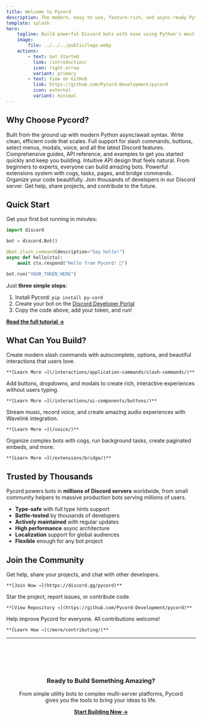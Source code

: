 ```yaml
---
title: Welcome to Pycord
description: The modern, easy to use, feature-rich, and async-ready Python library for Discord bots
template: splash
hero:
    tagline: Build powerful Discord bots with ease using Python's most intuitive Discord API wrapper
    image:
        file: ../../../public/logo.webp
    actions:
        - text: Get Started
          link: /introduction/
          icon: right-arrow
          variant: primary
        - text: View on GitHub
          link: https://github.com/Pycord-Development/pycord
          icon: external
          variant: minimal
---
```



## Why Choose Pycord?

<CardGrid stagger>
  <Card title="Modern & Async" icon="rocket">
    Built from the ground up with modern Python async/await syntax. Write clean, efficient code that scales.
  </Card>

<Card title="Feature-Rich" icon="star">
    Full support for slash commands, buttons, select menus, modals, voice, and all the latest Discord features.
</Card>

<Card title="Well Documented" icon="open-book">
    Comprehensive guides, API reference, and examples to get you started quickly and keep you building.
</Card>

<Card title="Easy to Use" icon="approve-check">
    Intuitive API design that feels natural. From beginners to experts, everyone can build amazing bots.
</Card>

<Card title="Extensible" icon="puzzle">
    Powerful extensions system with cogs, tasks, pages, and bridge commands. Organize your code beautifully.
</Card>

  <Card title="Active Community" icon="discord">
    Join thousands of developers in our Discord server. Get help, share projects, and contribute to the future.
  </Card>
</CardGrid>

## Quick Start

Get your first bot running in minutes:

```py
import discord

bot = discord.Bot()

@bot.slash_command(description="Say hello!")
async def hello(ctx):
    await ctx.respond("Hello from Pycord! 👋")

bot.run("YOUR_TOKEN_HERE")
```

Just **three simple steps**:

1. Install Pycord: `pip install py-cord`
2. Create your bot on the [Discord Developer Portal](https://discord.com/developers/applications)
3. Copy the code above, add your token, and run!

**[Read the full tutorial →](/getting-started/creating-your-first-bot/)**

## What Can You Build?

<CardGrid stagger>
  <Card title="Interactive Slash Commands" icon="seti:todo">
    Create modern slash commands with autocomplete, options, and beautiful interactions that users love.

    **[Learn More →](/interactions/application-commands/slash-commands/)**

  </Card>

  <Card title="Engaging UI Components" icon="seti:html">
    Add buttons, dropdowns, and modals to create rich, interactive experiences without users typing.

    **[Learn More →](/interactions/ui-components/buttons/)**

  </Card>

  <Card title="Voice & Audio" icon="seti:audio">
    Stream music, record voice, and create amazing audio experiences with Wavelink integration.

    **[Learn More →](/voice/)**

  </Card>

  <Card title="Powerful Extensions" icon="seti:pipeline">
    Organize complex bots with cogs, run background tasks, create paginated embeds, and more.

    **[Learn More →](/extensions/bridge/)**

  </Card>
</CardGrid>

## Trusted by Thousands

Pycord powers bots in **millions of Discord servers** worldwide, from small community helpers to massive production bots serving millions of users.

<Card title="Production Ready" icon="approve-check-circle">

- **Type-safe** with full type hints support
- **Battle-tested** by thousands of developers
- **Actively maintained** with regular updates
- **High performance** async architecture
- **Localization** support for global audiences
- **Flexible** enough for any bot project

</Card>

## Join the Community

<CardGrid>
  <Card title="Discord Server" icon="discord">
    Get help, share your projects, and chat with other developers.

    **[Join Now →](https://discord.gg/pycord)**

  </Card>

  <Card title="GitHub" icon="github">
    Star the project, report issues, or contribute code.

    **[View Repository →](https://github.com/Pycord-Development/pycord)**

  </Card>

  <Card title="Contributing" icon="heart">
    Help improve Pycord for everyone. All contributions welcome!

    **[Learn How →](/more/contributing/)**

  </Card>
</CardGrid>

---

<div style="text-align: center; margin-top: 3rem; padding: 2rem; background: var(--sl-color-bg-nav); border-radius: 0.5rem;">

### Ready to Build Something Amazing?

From simple utility bots to complex multi-server platforms, Pycord gives you the tools to bring your ideas to life.

**[Start Building Now →](/getting-started/creating-your-first-bot/)**

</div>

